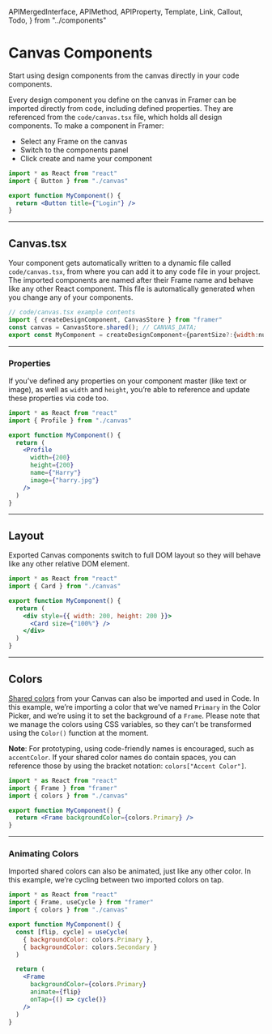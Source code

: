 <!-- 👋 Editing this file? Need help? → https://github.com/framer/api-docs/blob/master/CONTRIBUTING.md -->

  APIMergedInterface,
  APIMethod,
  APIProperty,
  Template,
  Link,
  Callout,
  Todo,
} from "../components"


# Canvas Components

<span className="lead">
  Start using design components from the canvas directly in
  your code components.
</span>

<div>

Every design component you define on the canvas in Framer can be imported directly from code, including defined properties. They are referenced from the `code/canvas.tsx` file, which holds all design components. To make a component in Framer:

- Select any Frame on the canvas
- Switch to the components panel
- Click create and name your component

</div>

```jsx
import * as React from "react"
import { Button } from "./canvas"

export function MyComponent() {
  return <Button title={"Login"} />
}
```

---

## Canvas.tsx

Your component gets automatically written to a dynamic file called `code/canvas.tsx`, from where you can add it to any code file in your project. The imported components are named after their Frame name and behave like any other React component. This file is automatically generated when you change any of your components.

```jsx
// code/canvas.tsx example contents
import { createDesignComponent, CanvasStore } from "framer"
const canvas = CanvasStore.shared(); // CANVAS_DATA;
export const MyComponent = createDesignComponent<{parentSize?:{width:number|string,height:number|string},width?:number|string,height?:number|string}>(canvas, "id_wOcClzQbT", {}, 200,200);
```

---

### Properties

If you’ve defined any properties on your component master (like text or image), as well as `width` and `height`, you’re able to reference and update these properties via code too.

```jsx
import * as React from "react"
import { Profile } from "./canvas"

export function MyComponent() {
  return (
    <Profile
      width={200}
      height={200}
      name={"Harry"}
      image={"harry.jpg"}
    />
  )
}
```

---

## Layout

Exported Canvas components switch to full DOM layout so they will behave like any other relative DOM element.

```jsx
import * as React from "react"
import { Card } from "./canvas"

export function MyComponent() {
  return (
    <div style={{ width: 200, height: 200 }}>
      <Card size={"100%"} />
    </div>
  )
}
```

---

## Colors

<div>

[Shared colors](https://framer.com/docs/shared-colors) from your Canvas can also be imported and used in Code. In this example, we’re importing a color that we’ve named `Primary` in the Color Picker, and we’re using it to set the background of a `Frame`. Please note that we manage the colors using CSS variables, so they can’t be transformed using the `Color()` function at the moment.

**Note**: For prototyping, using code-friendly names is encouraged, such as `accentColor`. If your shared color names do contain spaces, you can reference those by using the bracket notation: `colors["Accent Color"]`.

</div>

```jsx
import * as React from "react"
import { Frame } from "framer"
import { colors } from "./canvas"

export function MyComponent() {
  return <Frame backgroundColor={colors.Primary} />
}
```

---

### Animating Colors

Imported shared colors can also be animated, just like any other color. In this example, we’re cycling between two imported colors on tap.

```jsx
import * as React from "react"
import { Frame, useCycle } from "framer"
import { colors } from "./canvas"

export function MyComponent() {
  const [flip, cycle] = useCycle(
    { backgroundColor: colors.Primary },
    { backgroundColor: colors.Secondary }
  )

  return (
    <Frame
      backgroundColor={colors.Primary}
      animate={flip}
      onTap={() => cycle()}
    />
  )
}
```
